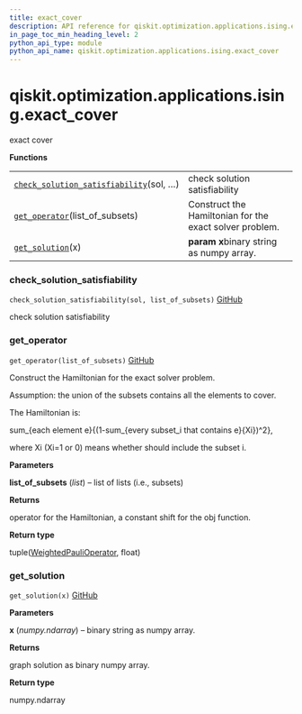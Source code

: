 ```yaml
---
title: exact_cover
description: API reference for qiskit.optimization.applications.ising.exact_cover
in_page_toc_min_heading_level: 2
python_api_type: module
python_api_name: qiskit.optimization.applications.ising.exact_cover
---
```


<span id="module-qiskit.optimization.applications.ising.exact_cover" />

<span id="qiskit-optimization-applications-ising-exact-cover" />

# qiskit.optimization.applications.ising.exact\_cover

exact cover

**Functions**

|                                                                                                                                                                                                                 |                                                         |
| --------------------------------------------------------------------------------------------------------------------------------------------------------------------------------------------------------------- | ------------------------------------------------------- |
| [`check_solution_satisfiability`](#qiskit.optimization.applications.ising.exact_cover.check_solution_satisfiability "qiskit.optimization.applications.ising.exact_cover.check_solution_satisfiability")(sol, …) | check solution satisfiability                           |
| [`get_operator`](#qiskit.optimization.applications.ising.exact_cover.get_operator "qiskit.optimization.applications.ising.exact_cover.get_operator")(list\_of\_subsets)                                         | Construct the Hamiltonian for the exact solver problem. |
| [`get_solution`](#qiskit.optimization.applications.ising.exact_cover.get_solution "qiskit.optimization.applications.ising.exact_cover.get_solution")(x)                                                         | **param x**binary string as numpy array.                |

### check\_solution\_satisfiability

<span id="qiskit.optimization.applications.ising.exact_cover.check_solution_satisfiability" />

`check_solution_satisfiability(sol, list_of_subsets)` [GitHub](https://github.com/qiskit-community/qiskit-aqua/tree/stable/0.8/qiskit/optimization/applications/ising/exact_cover.py "view source code")

check solution satisfiability

### get\_operator

<span id="qiskit.optimization.applications.ising.exact_cover.get_operator" />

`get_operator(list_of_subsets)` [GitHub](https://github.com/qiskit-community/qiskit-aqua/tree/stable/0.8/qiskit/optimization/applications/ising/exact_cover.py "view source code")

Construct the Hamiltonian for the exact solver problem.

<Admonition title="Note" type="note">
  Assumption: the union of the subsets contains all the elements to cover.

  The Hamiltonian is:

  sum\_\{each element e}\{(1-sum\_\{every subset\_i that contains e}\{Xi})^2},

  where Xi (Xi=1 or 0) means whether should include the subset i.
</Admonition>

**Parameters**

**list\_of\_subsets** (*list*) – list of lists (i.e., subsets)

**Returns**

operator for the Hamiltonian, a constant shift for the obj function.

**Return type**

tuple([WeightedPauliOperator](qiskit.aqua.operators.legacy.WeightedPauliOperator "qiskit.aqua.operators.legacy.WeightedPauliOperator"), float)

### get\_solution

<span id="qiskit.optimization.applications.ising.exact_cover.get_solution" />

`get_solution(x)` [GitHub](https://github.com/qiskit-community/qiskit-aqua/tree/stable/0.8/qiskit/optimization/applications/ising/exact_cover.py "view source code")

**Parameters**

**x** (*numpy.ndarray*) – binary string as numpy array.

**Returns**

graph solution as binary numpy array.

**Return type**

numpy.ndarray

